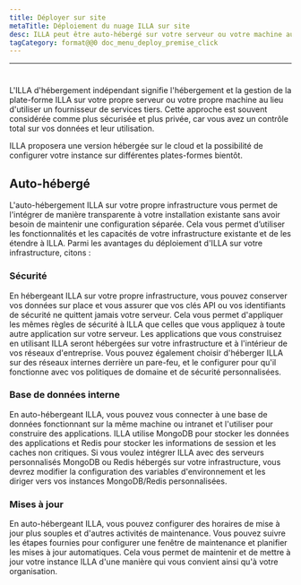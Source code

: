 ```yaml
---
title: Déployer sur site
metaTitle: Déploiement du nuage ILLA sur site
desc: ILLA peut être auto-hébergé sur votre serveur ou votre machine au lieu d'utiliser un fournisseur de services tiers
tagCategory: format@@0 doc_menu_deploy_premise_click
---
```


* * *

# <Heading hidden>Déployer sur site</Heading>

L'ILLA d'hébergement indépendant signifie l'hébergement et la gestion de la plate-forme ILLA sur votre propre serveur ou votre propre machine au lieu d'utiliser un fournisseur de services tiers. Cette approche est souvent considérée comme plus sécurisée et plus privée, car vous avez un contrôle total sur vos données et leur utilisation.

ILLA proposera une version hébergée sur le cloud et la possibilité de configurer votre instance sur différentes plates-formes bientôt.

## Auto-hébergé

L'auto-hébergement ILLA sur votre propre infrastructure vous permet de l'intégrer de manière transparente à votre installation existante sans avoir besoin de maintenir une configuration séparée. Cela vous permet d’utiliser les fonctionnalités et les capacités de votre infrastructure existante et de les étendre à ILLA. Parmi les avantages du déploiement d'ILLA sur votre infrastructure, citons :

### Sécurité

En hébergeant ILLA sur votre propre infrastructure, vous pouvez conserver vos données sur place et vous assurer que vos clés API ou vos identifiants de sécurité ne quittent jamais votre serveur. Cela vous permet d'appliquer les mêmes règles de sécurité à ILLA que celles que vous appliquez à toute autre application sur votre serveur. Les applications que vous construisez en utilisant ILLA seront hébergées sur votre infrastructure et à l'intérieur de vos réseaux d'entreprise. Vous pouvez également choisir d'héberger ILLA sur des réseaux internes derrière un pare-feu, et le configurer pour qu'il fonctionne avec vos politiques de domaine et de sécurité personnalisées.

### Base de données interne

En auto-hébergeant ILLA, vous pouvez vous connecter à une base de données fonctionnant sur la même machine ou intranet et l'utiliser pour construire des applications. ILLA utilise MongoDB pour stocker les données des applications et Redis pour stocker les informations de session et les caches non critiques. Si vous voulez intégrer ILLA avec des serveurs personnalisés MongoDB ou Redis hébergés sur votre infrastructure, vous devrez modifier la configuration des variables d'environnement et les diriger vers vos instances MongoDB/Redis personnalisées.

### Mises à jour

En auto-hébergeant ILLA, vous pouvez configurer des horaires de mise à jour plus souples et d'autres activités de maintenance. Vous pouvez suivre les étapes fournies pour configurer une fenêtre de maintenance et planifier les mises à jour automatiques. Cela vous permet de maintenir et de mettre à jour votre instance ILLA d'une manière qui vous convient ainsi qu'à votre organisation.
